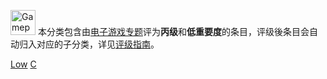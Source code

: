 [[Image:Gamepad.svg|40px]] 本分类包含由[[Wikipedia:电子游戏专题|电子游戏专题]]评为'''丙级'''和'''低重要度'''的条目，评级後条目会自动归入对应的子分类，详见[[Wikipedia:电子游戏专题/评级|评级指南]]。

[[Category:丙级电子游戏条目|Low]]
[[Category:低重要度电子游戏条目|C]]